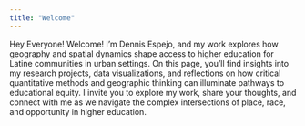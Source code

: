 ```yaml
---
title: "Welcome"
---
```

<div class="text-box">
Hey Everyone! Welcome! I’m Dennis Espejo, and my work explores how geography and spatial dynamics shape access to higher education for Latine communities in urban settings. On this page, you’ll find insights into my research projects, data visualizations, and reflections on how critical quantitative methods and geographic thinking can illuminate pathways to educational equity. I invite you to explore my work, share your thoughts, and connect with me as we navigate the complex intersections of place, race, and opportunity in higher education.

</div>




